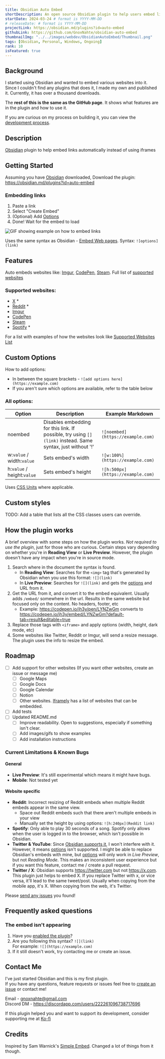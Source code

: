 ```yaml
---
title: Obsidian Auto Embed
shortDescription: An open source Obsidian plugin to help users embed links cleanly and automatically instead of using iframes. Has 4,000+ downloads.
startDate: 2024-03-24 # format is YYYY-MM-DD
# releaseDate: # format is YYYY-MM-DD
projectLink: https://obsidian.md/plugins?id=auto-embed
githubLink: https://github.com/GnoxNahte/obsidian-auto-embed
thumbnailImg: "../../images/webdev/ObsidianAutoEmbed/Thumbnail.png"
tags: [Obsidian, Personal, Windows, Ongoing] 
rank: 10
isFeatured: true
---
```


## Background
I started using Obsidian and wanted to embed various websites into it. Since I couldn't find any plugins that does it, I made my own and published it. Currently, it has over a thousand downloads.

The **rest of this is the same as the GitHub page**. It shows what features are in the plugin and how to use it.

If you are curious on my process on building it, you can view the [development process](../obsidian-auto-embed-build-process).

## Description
[Obsidian](https://obsidian.md/) plugin to help embed links automatically instead of using iframes
 
## Getting Started
Assuming you have [Obsidian](https://obsidian.md/) downloaded, 
Download the plugin: https://obsidian.md/plugins?id=auto-embed

### Embedding links
1. Paste a link
2. Select "Create Embed"
3. (Optional) Add [Options](#custom-options)
4. Done! Wait for the embed to load

![GIF showing example on how to embed links](../../images/webdev/ObsidianAutoEmbed/AutoEmbed_Preview.gif)

Uses the same syntax as Obsidian - [Embed Web pages](https://help.obsidian.md/Editing+and+formatting/Embed+web+pages). Syntax: `![options](link)`

## Features
Auto embeds websites like: [Imgur](https://imgur.com/), [CodePen](https://codepen.io/), [Steam](https://store.steampowered.com/). Full list of [supported websites](#supported-websites)

### Supported websites:
- [X](https://x.com) *
- [Reddit](https://www.reddit.com/) *
- [Imgur](https://imgur.com/)
- [CodePen](https://codepen.io/)
- [Steam](https://store.steampowered.com/)
- [Spotify](https://open.spotify.com/) *

For a list with examples of how the websites look like [Supported Websites List](SupportedWebsiteList.md)

## Custom Options
How to add options: 
- In between the square brackets - `![add options here](https://example.com)`
- If you aren't sure which options are available, refer to the table below

### All options:
| Option | Description | Example Markdown |
|---|---|---|
|noembed|Disables embedding for this link. If possible, try using `[](link)` instead. Same syntax, just without '!'|`![noembed](https://example.com)`
|w:`value` / width:`value`|Sets embed's width|`![w:100%](https://example.com)`
|h:`value` / height:`value`|Sets embed's height |`![h:500px](https://example.com)`

Uses [CSS Units](https://developer.mozilla.org/en-US/docs/Learn/CSS/Building_blocks/Values_and_units#lengths) where applicable.

## Custom styles
TODO: Add a table that lists all the CSS classes users can override.


## How the plugin works
A brief overview with some steps on how the plugin works. *Not required to use the plugin*, just for those who are curious. Certain steps vary depending on whether you're in **Reading View** or **Live Preview**. However, the plugin doesn't have any impact when you're in source mode.
1. Search where in the document the syntax is found.
	- In **Reading View**: 
		Searches for the `<img>` tag that's generated by Obsidian when you use this format: `![](link)`
	- In **Live Preview**: 
		Searches for `![](link)` and gets the [options](#custom-options) and URL from it.
2. Get the URL from it, and convert it to the embed equivalent. Usually adds `/embed/` somewhere in the url. Results in the same website but focused only on the content. No headers, footer, etc
	- Example: https://codepen.io/jh3y/pen/LYNZwGm converts to https://codepen.io/jh3y/embed/LYNZwGm?default-tab=result&editable=true
3. Replace those tags with `<iframe>` and apply options (width, height, dark mode, etc)
4. Some websites like Twitter, Reddit or Imgur, will send a resize message. The plugin uses the info to resize the embed.

## Roadmap
- [ ] Add support for other websites (If you want other websites, create an issue or message me)
	- [ ] Google Maps
	- [ ] Google Docs
	- [ ] Google Calendar
	- [ ] Notion 
	- [ ] Other websites. [Iframely](https://iframely.com/domains) has a list of websites that can be embedded.
- [ ] Add tests
- [ ] Updated README.md
	- [ ] Improve readability. Open to suggestions, especially if something isn't clear.
	- [ ]  Add images/gifs to show examples
 	- [ ]  Add installation instructions

### Current Limitations & Known Bugs 
#### General
- **Live Preview**: It's still experimental which means it might have bugs. 
- **Mobile**: Not tested yet
#### Website specific
- **Reddit**: Incorrect resizing of Reddit embeds when multiple Reddit embeds appear in the same view.
    - Space out Reddit embeds such that there aren't multiple embeds in your view
    - Manually set the height by using options: `![h:240px](Reddit link)`
- **Spotify**: Only able to play 30 seconds of a song. Spotify only allows when the user is logged in to the browser, which isn't possible in Obsidian. 
- **Twitter & YouTube**: Since [Obsidian supports it](https://help.obsidian.md/Editing+and+formatting/Embed+web+pages), I won't interfere with it. However, it means [options](#custom-options) isn't supported. I might be able to replace Obsidian's embeds with mine, but [options](#custom-options) will only work in *Live Preview*, but not *Reading Mode*. This makes an inconsistent user experience but if you want this feature, contact me / create a pull request.
- **Twitter / X**: Obsidian supports https://twitter.com but not https://x.com. This plugin just helps to embed X. If you replace Twitter with x, or vice versa, it'll lead to the same tweet/post. Usually when copying from the mobile app, it's X. When copying from the web, it's Twitter.

Please [send any issues](https://github.com/GnoxNahte/obsidian-auto-embed/issues) you found!

## Frequently asked questions
### The embed isn't appearing
1. Have you [enabled the plugin](https://help.obsidian.md/Extending+Obsidian/Community+plugins#Enable+a+community+plugin)?
2. Are you following this syntax? `![](link)`<br />
	For example: `![](https://example.com)`
3. If it still doesn't work, try contacting me or create an issue.

## Contact Me
I've just started Obsidian and this is my first plugin.<br />
If you have any questions, feature requests or issues feel free to [create an issue](https://github.com/GnoxNahte/obsidian-auto-embed/issues/new) or contact me!<br />

Email - gnoxnahte@gmail.com<br />
Discord DM - https://discordapp.com/users/222261096738717696 <br />

If this plugin helped you and want to support its development, consider supporting me at [Ko-fi](https://ko-fi.com/gnoxnahtedev)

## Credits
Inspired by Sam Warnick's [Simple Embed](https://github.com/samwarnick/obsidian-simple-embeds). Changed a lot of things from it though.